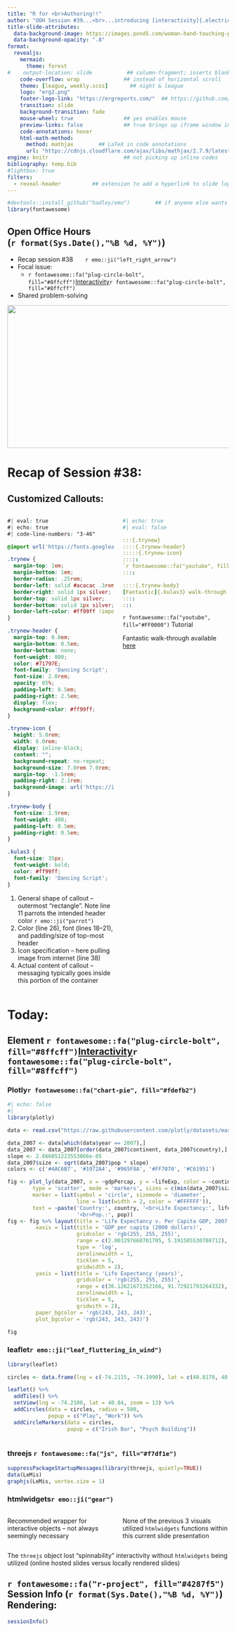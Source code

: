 ```yaml
---
title: "R for <br>Authoring!!" 
author: "OOH Session #39...<br>...introducing [interactivity]{.electric}" 
title-slide-attributes: 
  data-background-image: https://images.pond5.com/woman-hand-touching-plasma-ball-footage-164460940_iconl.jpeg
  data-background-opacity: ".8"
format:
  revealjs:
    mermaid:
      theme: forest
#    output-location: slide           ## column-fragment; inserts blank 2nd slide
    code-overflow: wrap              ## instead of horizontal scroll
    theme: [league, weekly.scss]       ## night & league
    logo: "erg2.png"
    footer-logo-link: "https://ergreports.com/"  ## https://github.com/shafayetShafee/reveal-header#readme
    transition: slide
    background-transition: fade
    mouse-wheel: true                ## yes enables mouse
    preview-links: false             ## true brings up iframe window instead of "site"
    code-annotations: hover 
    html-math-method: 
      method: mathjax        ## LaTeX in code annotations
      url: "https://cdnjs.cloudflare.com/ajax/libs/mathjax/2.7.9/latest.js?config=TeX-MML-AM_CHTML"
engine: knitr                        ## not picking up inline codes
bibliography: temp.bib
#lightbox: true
filters: 
  - reveal-header          ## extension to add a hyperlink to slide logo
---
```


```r
#devtools::install_github("hadley/emo")        ## if anyone else wants to render
library(fontawesome)
```

## Open Office Hours <br>(`r format(Sys.Date(),"%B %d, %Y")`)

::: {layout="[80,20]"}
::: first-column
-   Recap session #38&nbsp;&nbsp;&nbsp;&nbsp;&nbsp;&nbsp;&nbsp;`r emo::ji("left_right_arrow")`
-   Focal issue:
    - `r fontawesome::fa("plug-circle-bolt", fill="#8ffcff")`[[Interactivity]{.electric}](https://quarto.org/docs/interactive/)`r fontawesome::fa("plug-circle-bolt", fill="#8ffcff")`
-   Shared problem-solving
:::

::: second-column
:::

:::

![](img/title38.JPG){.absolute top="170" right="-120" width="600" height="325"}

# Recap of Session #38: 

## [Customized]{.pmarker} Callouts:

:::: {.columns}

::: {.column width="50%"}

```css
#| eval: true
#| echo: true
#| code-line-numbers: "3-46"

@import url('https://fonts.googleapis.com/css?family=Dancing Script');

.trynew {                             /*<1>*/
  margin-top: 1em;
  margin-bottom: 1em;  
  border-radius: .25rem;
  border-left: solid #acacac .3rem;
  border-right: solid 1px silver;
  border-top: solid 1px silver;
  border-bottom: solid 1px silver;
  border-left-color: #ff99ff !important;    /*<1>*/
}                                     

.trynew-header {                      /*<2>*/
  margin-top: 0.0em;
  margin-bottom: 0.5em;
  border-bottom: none;
  font-weight: 800;
  color: #71797E;
  font-family: 'Dancing Script';
  font-size: 2.0rem;
  opacity: 85%;
  padding-left: 0.5em;
  padding-right: 2.5em;
  display: flex;
  background-color: #ff99ff;       /*<2>*/
}  

.trynew-icon {                        /*<3>*/
  height: 5.0rem;
  width: 6.0rem;
  display: inline-block;
  content: "";
  background-repeat: no-repeat;
  background-size: 7.0rem 7.0rem;
  margin-top: -1.5rem;
  padding-right: 2.1rem;
  background-image: url('https://i.pinimg.com/originals/4c/09/e6/4c09e608d548b4abf525f3bb2b215c68.png');           /*<3>*/
}                                      

.trynew-body {                     /*<4>*/
  font-size: 1.9rem;
  font-weight: 400;
  padding-left: 0.5em;
  padding-right: 0.5em;            /*<4>*/
}

.kulas3 {
  font-size: 35px;
  font-weight: bold;
  color: #ff99ff;
  font-family: 'Dancing Script';
}
```
1. General shape of callout -- outermost "rectangle". Note line 11 parrots the intended header color `r emo::ji("parrot")`
2. Color (line 26), font (lines 18--21), and padding/size of top-most header 
3. Icon specification -- here pulling image from internet (line 38)
4. Actual content of callout -- messaging typically goes inside this portion of the container
:::

::: {.column width="50%"}

```yaml
#| echo: true
#| eval: false

:::{.trynew}
::::{.trynew-header}
:::::{.trynew-icon}
:::::
`r fontawesome::fa("youtube", fill="#FF0000")` Tutorial
::::

::::{.trynew-body}
[Fantastic]{.kulas3} walk-through available [here](https://www.youtube.com/watch?v=DDQO_3R-q74)
::::
:::
```

:::{.trynew}

::::{.trynew-header}
:::::{.trynew-icon}
:::::
`r fontawesome::fa("youtube", fill="#FF0000")` Tutorial
::::

::::{.trynew-body}
[Fantastic]{.kulas3} walk-through available [here](https://www.youtube.com/watch?v=DDQO_3R-q74)
::::

:::
:::
::::

# Today: 

## Element `r fontawesome::fa("plug-circle-bolt", fill="#8ffcff")`[[Interactivity]{.electric}](https://quarto.org/docs/interactive/)`r fontawesome::fa("plug-circle-bolt", fill="#8ffcff")`

::: {.panel-tabset}
### Plotly`r fontawesome::fa("chart-pie", fill="#fdefb2")`

```r
#| echo: false
#| 
library(plotly)

data <- read.csv("https://raw.githubusercontent.com/plotly/datasets/master/gapminderDataFiveYear.csv")

data_2007 <- data[which(data$year == 2007),]
data_2007 <- data_2007[order(data_2007$continent, data_2007$country),]
slope <- 2.666051223553066e-05
data_2007$size <- sqrt(data_2007$pop * slope)
colors <- c('#4AC6B7', '#1972A4', '#965F8A', '#FF7070', '#C61951')

fig <- plot_ly(data_2007, x = ~gdpPercap, y = ~lifeExp, color = ~continent, size = ~size, colors = colors,
        type = 'scatter', mode = 'markers', sizes = c(min(data_2007$size), max(data_2007$size)),
        marker = list(symbol = 'circle', sizemode = 'diameter',
                      line = list(width = 2, color = '#FFFFFF')),
        text = ~paste('Country:', country, '<br>Life Expectancy:', lifeExp, '<br>GDP:', gdpPercap,
                      '<br>Pop.:', pop))
fig <- fig %>% layout(title = 'Life Expectancy v. Per Capita GDP, 2007',
         xaxis = list(title = 'GDP per capita (2000 dollars)',
                      gridcolor = 'rgb(255, 255, 255)',
                      range = c(2.003297660701705, 5.191505530708712),
                      type = 'log',
                      zerolinewidth = 1,
                      ticklen = 5,
                      gridwidth = 2),
         yaxis = list(title = 'Life Expectancy (years)',
                      gridcolor = 'rgb(255, 255, 255)',
                      range = c(36.12621671352166, 91.72921793264332),
                      zerolinewidth = 1,
                      ticklen = 5,
                      gridwith = 2),
         paper_bgcolor = 'rgb(243, 243, 243)',
         plot_bgcolor = 'rgb(243, 243, 243)')

fig
```

### leaflet`r emo::ji("leaf_fluttering_in_wind")`

```r
library(leaflet)

circles <- data.frame(lng = c(-74.2115, -74.1990), lat = c(40.8178, 40.8610))

leaflet() %>%
  addTiles() %>%
  setView(lng = -74.2100, lat = 40.84, zoom = 13) %>%
  addCircles(data = circles, radius = 500,
             popup = c("Play", "Work")) %>%
  addCircleMarkers(data = circles,
                   popup = c("Irish Bar", "Psych Building")) 
 
```

### threejs `r fontawesome::fa("js", fill="#f7df1e")`

```r
suppressPackageStartupMessages(library(threejs, quietly=TRUE))
data(LeMis)
graphjs(LeMis, vertex.size = 1)
```

### htmlwidgets`r emo::ji("gear")`

:::: {.columns}

::: {.column width="50%"}
::: {.callout-note}
Recommended wrapper for interactive objects -- not always seemingly necessary
:::
:::

::: {.column width="50%"}
::: {.callout-important}
None of the previous 3 visuals utilized `htmlwidgets` functions within this current slide presentation
:::
:::
::::

::: {.callout-caution}
The `threejs` object lost "spinnability" interactivity without `htmlwidgets` being utilized (online hosted slides versus locally rendered slides) 
:::

:::

## `r fontawesome::fa("r-project", fill="#4287f5")` Session Info (`r format(Sys.Date(),"%B %d, %Y")`) Rendering:

```r
sessionInfo()
```



